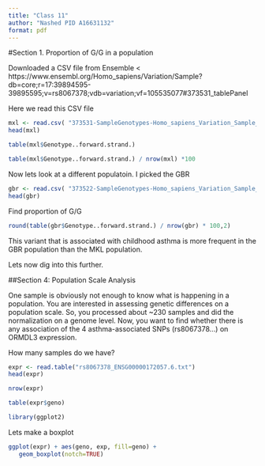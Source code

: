 ```yaml
---
title: "Class 11"
author: "Nashed PID A16631132"
format: pdf
---
```


#Section 1. Proportion of G/G in a population

Downloaded a CSV file from Ensemble < 
https://www.ensembl.org/Homo_sapiens/Variation/Sample?db=core;r=17:39894595-39895595;v=rs8067378;vdb=variation;vf=105535077#373531_tablePanel

Here we read this CSV file 

```r
mxl <- read.csv( "373531-SampleGenotypes-Homo_sapiens_Variation_Sample_rs8067378.csv")
head(mxl)
```
```r
table(mxl$Genotype..forward.strand.)
```
```r
table(mxl$Genotype..forward.strand.) / nrow(mxl) *100
```
Now lets look at a different populatoin. I picked the GBR 


```r
gbr <- read.csv( "373522-SampleGenotypes-Homo_sapiens_Variation_Sample_rs8067378.csv")
head(gbr)
```

Find proportion of G/G 

```r
round(table(gbr$Genotype..forward.strand.) / nrow(gbr) * 100,2)
```
This variant that is associated with childhood asthma is more frequent in the GBR population than the MKL population. 

Lets now dig into this further. 

##Section 4: Population Scale Analysis

One sample is obviously not enough to know what is happening in a population. You are
interested in assessing genetic differences on a population scale. So, you processed about
~230 samples and did the normalization on a genome level. Now, you want to find whether
there is any association of the 4 asthma-associated SNPs (rs8067378...) on ORMDL3
expression.


How many samples do we have? 

```r
expr <- read.table("rs8067378_ENSG00000172057.6.txt")
head(expr)
```
```r
nrow(expr)
```


```r
table(expr$geno)
```

```r
library(ggplot2)
```
Lets make a boxplot 

```r
ggplot(expr) + aes(geno, exp, fill=geno) +
   geom_boxplot(notch=TRUE)
```


